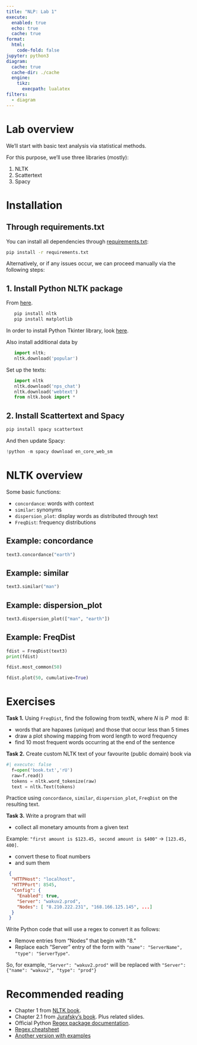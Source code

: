 ```yaml
---
title: "NLP: Lab 1"
execute:
  enabled: true
  echo: true
  cache: true
format:
  html:
    code-fold: false
jupyter: python3
diagram:
  cache: true
  cache-dir: ./cache
  engine:
    tikz:
      execpath: lualatex
filters:
  - diagram
---
```

# Lab overview
We'll start with basic text analysis via statistical methods.


For this purpose, we'll use three libraries (mostly): 

1. NLTK
2. Scattertext
3. Spacy


# Installation

## Through requirements.txt

You can install all dependencies through [requirements.txt](./requirements.txt):
```bash
pip install -r requirements.txt
```

Alternatively, or if any issues occur, we can proceed manually via the following steps:

## 1. Install Python NLTK package

From [here](https://www.nltk.org/install.html).
```bash
   pip install nltk
   pip install matplotlib
```

In order to install Python Tkinter library, look [here](https://stackoverflow.com/questions/69603788/how-to-pip-install-tkinter).

Also install additional data by 
```python
   import nltk; 
   nltk.download('popular')
```

Set up the texts:
```python
   import nltk
   nltk.download('nps_chat')
   nltk.download('webtext')
   from nltk.book import *
```
## 2. Install Scattertext and Spacy

```bash
pip install spacy scattertext
```
And then update Spacy:

```python
!python -m spacy download en_core_web_sm
```

# NLTK overview

Some basic functions:

- `concordance`: words with context
- `similar`: synonyms
- `dispersion_plot`: display words as distributed through text
- `FreqDist`: frequency distributions

## Example: concordance

```python
text3.concordance("earth")
```

## Example: similar
```python
text3.similar("man")
```

## Example: dispersion_plot
```python
text3.dispersion_plot(["man", "earth"])
```

## Example: FreqDist

```python
fdist = FreqDist(text3)
print(fdist)
```

```python
fdist.most_common(50)
```

```python
fdist.plot(50, cumulative=True)
```


# Exercises
**Task 1.** Using `FreqDist`, find the following from textN, where $N$ is $P \mod 8$:

- words that are hapaxes (unique) and those that occur less than 5 times
- draw a plot showing mapping from word length to word frequency
- find 10 most frequent words occurring at the end of the sentence


**Task 2.** Create custom NLTK text of your favourite (public domain) book via
```python
#| execute: false
  f=open('book.txt','rU')
  raw=f.read()
  tokens = nltk.word_tokenize(raw)
  text = nltk.Text(tokens)
```
 Practice using `concordance`, `similar`, `dispersion_plot`, `FreqDist` on the resulting text.

**Task 3.** Write a program that will 

- collect all monetary amounts from a given text

Example: `"first amount is $123.45, second amount is $400"` -> `[123.45, 400]`.

- convert these to float numbers
- \item and sum them

```json
 {
  "HTTPHost": "localhost",
  "HTTPPort": 8545,
  "Config": {
    "Enabled": true,
    "Server": "wakuv2.prod",
    "Nodes": [ "8.210.222.231", "168.166.125.145", ...]
  }
 }
```
Write Python code that will use a regex to convert it as follows:

- Remove entries from "Nodes"\ that begin with "8."
- Replace each "Server"\ entry of the form \lstinline!ServerName.Serverype! with 
`"name": "ServerName", "type": "ServerType"`.

So, for example, `"Server": "wakuv2.prod"` will be replaced with `"Server": {"name": "wakuv2", "type": "prod"}`

# Recommended reading 
- Chapter 1 from [NLTK book](https://www.nltk.org/book/ch01.html).
- Chapter 2.1 from [Jurafsky's book](https://web.stanford.edu/~jurafsky/slp3/). Plus related slides.
- Official Python [Regex package documentation](https://docs.python.org/3/howto/regex.html).
- [Regex cheatsheet](https://www.debuggex.com/cheatsheet/regex/python)
- [Another version with examples](https://images.datacamp.com/image/upload/v1665049611/Marketing/Blog/Regular_Expressions_Cheat_Sheet.pdf)


